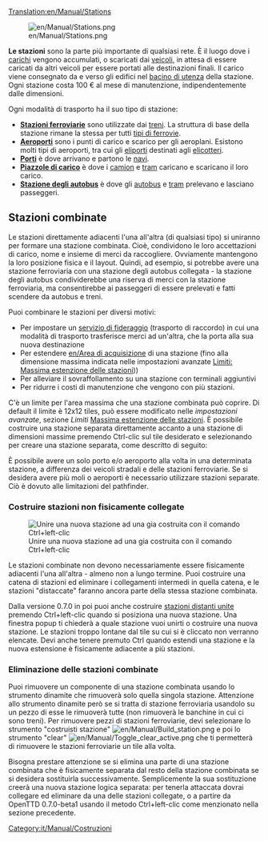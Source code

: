 [[Translation:en/Manual/Stations]]

[[File:en/Manual/Stations.png|right]]

'''Le stazioni''' sono la parte più importante di qualsiasi rete. È il luogo dove i [[it/Manual/Carico|carichi]] vengono accumulati, o scaricati dai [[it/Manual/Veicoli|veicoli]], in attesa di essere caricati da altri veicoli per essere portati alle destinazioni finali. Il carico viene consegnato da e verso gli edifici nel [[it/Manual/Bacino di utenza|bacino di utenza]] della stazione. Ogni stazione costa 100 € al mese di manutenzione, indipendentemente dalle dimensioni.

Ogni modalità di trasporto ha il suo tipo di stazione:
* '''[[it/Manual/Stazione ferroviaria|Stazioni ferroviarie]]''' sono utilizzate dai [[it/Manual/Treni|treni]]. La struttura di base della stazione rimane la stessa per tutti [[it/Manual/Base Set/Tipi di ferrovia|tipi di ferrovie]].
* '''[[it/Aeroporti|Aeroporti]]''' sono i punti di carico e scarico per gli aeroplani. Esistono molti tipi di aeroporti, tra cui gli [[it/Aeroporti#eliporti|eliporti]] destinati agli [[:Category:it/Elicotteri|elicotteri]].
* '''[[it/Porti|Porti]]''' è dove arrivano e partono le [[it/Navi|navi]].
* '''[[it/Piazzole di carico|Piazzole di carico]]''' è dove i [[it/Camion|camion]] e [[it/Manual/Tranvie|tram]] caricano e scaricano il loro carico.
* '''[[it/Stazione degli autobus|Stazione degli autobus]]''' è dove gli [[it/Autobus|autobus]] e [[it/Manual/Tranvie|tram]] prelevano e lasciano passeggeri.

== Stazioni combinate==
Le stazioni direttamente adiacenti l'una all'altra (di qualsiasi tipo) si uniranno per formare una stazione combinata. Cioè, condividono le loro accettazioni di carico, nome e insieme di merci da raccogliere. Ovviamente mantengono la loro posizione fisica e il layout. Quindi, ad esempio, si potrebbe avere una stazione ferroviaria con una stazione degli autobus collegata - la stazione degli autobus condividerebbe una riserva di merci con la stazione ferroviaria, ma consentirebbe ai passeggeri di essere prelevati e fatti scendere da autobus e treni.

Puoi combinare le stazioni per diversi motivi:
* Per impostare un [[it/Servizio di fideraggio|servizio di fideraggio]] (trasporto di raccordo) in cui una modalità di trasporto trasferisce merci ad un'altra, che la porta alla sua nuova destinazione
* Per estendere [[en/Area di acquisizione]] di una stazione (fino alla dimensione massima indicata nelle impostazioni avanzate [[it/Impostazioni avanzate#limiti|Limiti: Massima estenzione delle stazioni]]))
* Per alleviare il sovraffollamento su una stazione con terminali aggiuntivi
* Per ridurre i costi di manutenzione che vengono con più stazioni.

C'è un limite per l'area massima che una stazione combinata può coprire. Di default il limite è 12x12 tiles, può essere modificato nelle ''impostazioni avanzate'', sezione ''Limiti'' [[it/Impostazioni avanzate#limiti|Massima estenzione delle stazioni]]. È possibile costruire una stazione separata direttamente accanto a una stazione di dimensioni massime premendo Ctrl-clic sul tile desiderato e selezionando per creare una stazione separata, come descritto di seguito:

È possibile avere un solo porto e/o aeroporto alla volta in una determinata stazione, a differenza dei veicoli stradali e delle stazioni ferroviarie. Se si desidera avere più moli o aeroporti è necessario utilizzare stazioni separate. Ciò è dovuto alle limitazioni del pathfinder.

{{it/Manual/Nota| Per i giocatori ''Transport Tycoon'' e ''Deluxe'' originali: in OpenTTD puoi connettere due o più stazioni dello stesso tipo (ad es. Stazione ferroviaria convenzionale con stazione monorotaia), simile a ''Chris Sawyer's Locomotion'' ma con una maggiore libertà di estensione.}}

=== Costruire stazioni non fisicamente collegate ===
[[File:it/Manual/Comando unisci stazioni CTRL+Left-clic.png|frame|Unire una nuova stazione ad una gia costruita con il comando Ctrl+left-clic]]

Le stazioni combinate non devono necessariamente essere fisicamente adiacenti l'una all'altra - almeno non a lungo termine. Puoi costruire una catena di stazioni ed eliminare i collegamenti intermedi in quella catena, e le stazioni "distaccate" faranno ancora parte della stessa stazione combinata.

Dalla versione 0.7.0 in poi puoi anche costruire [[it/Stazioni distanti unite|stazioni distanti unite]] premendo Ctrl+left-clic quando si posiziona una nuova stazione. Una finestra popup ti chiederà a quale stazione vuoi unirti o costruire una nuova stazione. Le stazioni troppo lontane dal tile su cui si è cliccato non verranno elencate. Devi anche tenere premuto Ctrl quando estendi una stazione e la nuova estensione è fisicamente adiacente a più stazioni.

=== Eliminazione delle stazioni combinate ===
Puoi rimuovere un componente di una stazione combinata usando lo strumento dinamite che rimuoverà solo quella singola stazione. Attenzione allo strumento dinamite però se si tratta di stazione ferroviaria usandolo su un pezzo di esse le rimuoverà tutte (non rimuoverà le banchine in cui ci sono treni). Per rimuovere pezzi di stazioni ferroviarie, devi selezionare lo strumento "costruisti stazione" [[File:en/Manual/Build station.png]] e poi lo strumento "clear" [[File:en/Manual/Toggle clear active.png]] che ti permetterà di rimuovere le stazioni ferroviarie un tile alla volta.

Bisogna prestare attenzione se si elimina una parte di una stazione combinata che è fisicamente separata dal resto della stazione combinata se si desidera sostituirla successivamente. Semplicemente la sua sostituzione creerà una nuova stazione logica separata: per tenerla attaccata dovrai collegare ed eliminare da una delle stazioni collegate, o a partire da OpenTTD 0.7.0-beta1 usando il metodo Ctrl+left-clic come menzionato nella sezione precedente.

[[Category:it/Manual/Costruzioni]]